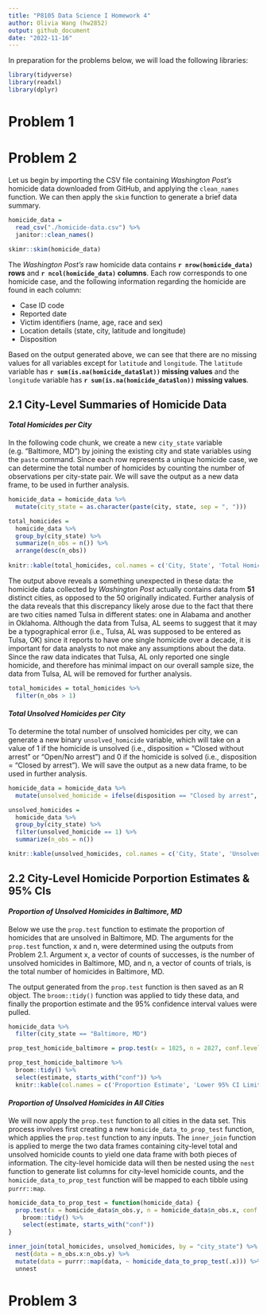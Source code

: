 ```yaml
---
title: "P8105 Data Science I Homework 4"
author: Olivia Wang (hw2852)
output: github_document
date: "2022-11-16"
---
```


In preparation for the problems below, we will load the following libraries: 

```r
library(tidyverse)
library(readxl)
library(dplyr)
```

# Problem 1



# Problem 2

Let us begin by importing the CSV file containing _Washington Post's_ homicide data downloaded from GitHub, and applying the `clean_names` function. We can then apply the `skim` function to generate a brief data summary. 

```r
homicide_data = 
  read_csv("./homicide-data.csv") %>% 
  janitor::clean_names()

skimr::skim(homicide_data)
```

The _Washington Post's_ raw homicide data contains __`r nrow(homicide_data)` rows__ and __`r ncol(homicide_data)` columns__. Each row corresponds to one homicide case, and the following information regarding the homicide are found in each column:

* Case ID code
* Reported date
* Victim identifiers (name, age, race and sex)
* Location details (state, city, latitude and longitude)
* Disposition

Based on the output generated above, we can see that there are no missing values for all variables except for `latitude` and `longitude`. The `latitude` variable has __`r sum(is.na(homicide_data$lat))` missing values__ and the `longitude` variable has __`r sum(is.na(homicide_data$lon))` missing values__. 

## 2.1 City-Level Summaries of Homicide Data

#### _Total Homicides per City_

In the following code chunk, we create a new `city_state` variable (e.g. "Baltimore, MD") by joining the existing city and state variables using the `paste` command. Since each row represents a unique homicide case, we can determine the total number of homicides by counting the number of observations per city-state pair. We will save the output as a new data frame, to be used in further analysis. 

```r
homicide_data = homicide_data %>% 
  mutate(city_state = as.character(paste(city, state, sep = ", ")))

total_homicides =
  homicide_data %>% 
  group_by(city_state) %>% 
  summarize(n_obs = n()) %>% 
  arrange(desc(n_obs))
  
knitr::kable(total_homicides, col.names = c('City, State', 'Total Homicides (n)'))
```

The output above reveals a something unexpected in these data: the homicide data collected by _Washington Post_ actually contains data from __51__ distinct cities, as opposed to the 50 originally indicated. Further analysis of the data reveals that this discrepancy likely arose due to the fact that there are two cities named Tulsa in different states: one in Alabama and another in Oklahoma. Although the data from Tulsa, AL seems to suggest that it may be a typographical error (i.e., Tulsa, AL was supposed to be entered as Tulsa, OK) since it reports to have one single homicide over a decade, it is important for data analysts to not make any assumptions about the data. Since the raw data indicates that Tulsa, AL only reported one single homicide, and therefore has minimal impact on our overall sample size, the data from Tulsa, AL will be removed for further analysis. 

```r
total_homicides = total_homicides %>% 
  filter(n_obs > 1)
```


#### _Total Unsolved Homicides per City_

To determine the total number of unsolved homicides per city, we can generate a new binary `unsolved_homicide` variable, which will take on a value of 1 if the homicide is unsolved (i.e., disposition = "Closed without arrest" or "Open/No arrest") and 0 if the homicide is solved (i.e., disposition = "Closed by arrest"). We will save the output as a new data frame, to be used in further analysis. 

```r
homicide_data = homicide_data %>% 
  mutate(unsolved_homicide = ifelse(disposition == "Closed by arrest", 0, 1))

unsolved_homicides =
  homicide_data %>% 
  group_by(city_state) %>%
  filter(unsolved_homicide == 1) %>% 
  summarize(n_obs = n()) 

knitr::kable(unsolved_homicides, col.names = c('City, State', 'Unsolved Homicides (n)'))
```

## 2.2 City-Level Homicide Porportion Estimates & 95% CIs

#### _Proportion of Unsolved Homicides in Baltimore, MD_

Below we use the `prop.test` function to estimate the proportion of homicides that are unsolved in Baltimore, MD. The arguments for the `prop.test` function, x and n, were determined using the outputs from Problem 2.1. Argument x, a vector of counts of successes, is the number of unsolved homicides in Baltimore, MD, and n, a vector of counts of trials, is the total number of homicides in Baltimore, MD.

The output generated from the `prop.test` function is then saved as an R object. The `broom::tidy()` function was applied to tidy these data, and finally the proportion estimate and the 95% confidence interval values were pulled. 

```r
homicide_data %>% 
  filter(city_state == "Baltimore, MD")

prop_test_homicide_baltimore = prop.test(x = 1825, n = 2827, conf.level = 0.95) 

prop_test_homicide_baltimore %>%
  broom::tidy() %>%
  select(estimate, starts_with("conf")) %>% 
  knitr::kable(col.names = c('Proportion Estimate', 'Lower 95% CI Limit', 'Upper 95% CI Limit'))
```

#### _Proportion of Unsolved Homicides in All Cities_

We will now apply the `prop.test` function to all cities in the data set. This process involves first creating a new `homicide_data_to_prop_test` function, which applies the `prop.test` function to any inputs. The `inner_join` function is applied to merge the two data frames containing city-level total and unsolved homicide counts to yield one data frame with both pieces of information. The city-level homicide data will then be nested using the `nest` function to generate list columns for city-level homicide counts, and the `homicide_data_to_prop_test` function will be mapped to each tibble using `purrr::map`. 

```r
homicide_data_to_prop_test = function(homicide_data) {
  prop.test(x = homicide_data$n_obs.y, n = homicide_data$n_obs.x, conf.level = 0.95) %>%
    broom::tidy() %>% 
    select(estimate, starts_with("conf"))
}

inner_join(total_homicides, unsolved_homicides, by = "city_state") %>%
  nest(data = n_obs.x:n_obs.y) %>%
  mutate(data = purrr::map(data, ~ homicide_data_to_prop_test(.x))) %>%
  unnest
```



# Problem 3







